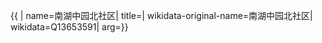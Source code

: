 {{ {{{1|PRC admin/showdata}}}|
name=南湖中园北社区|
title=|
wikidata-original-name=南湖中园北社区|
wikidata=Q13653591|
arg={{{arg|}}}}}